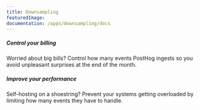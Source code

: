 ```yaml
---
title: Downsampling
featuredImage: 
documentation: /apps/downsampling/docs
---
```


<Section
    divider={false}
    title="Control how many events are ingested into PostHog to gain better control of billing, improve performance and more."
    size="full"
    cols={2}
>
    <div>
        <h5>Control your billing</h5>
        <p>Worried about big bills? Control how many events PostHog ingests so you avoid unpleasant surprises at the end of the month.</p>
    </div>
    <div>
        <h5>Improve your performance</h5>
        <p>Self-hosting on a shoestring? Prevent your systems getting overloaded by limiting how many events they have to handle.</p>
    </div>
</Section>

<TutorialsSlider topic="downsampler" />

<Documentation />
